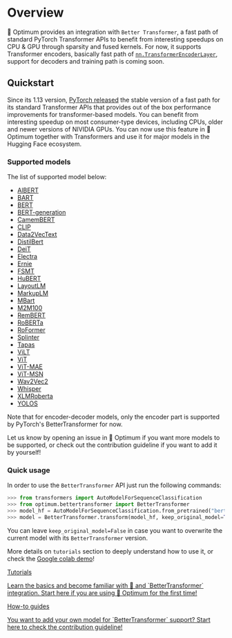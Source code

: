 <!--Copyright 2022 The HuggingFace Team. All rights reserved.

Licensed under the Apache License, Version 2.0 (the "License"); you may not use this file except in compliance with
the License. You may obtain a copy of the License at

http://www.apache.org/licenses/LICENSE-2.0

Unless required by applicable law or agreed to in writing, software distributed under the License is distributed on
an "AS IS" BASIS, WITHOUT WARRANTIES OR CONDITIONS OF ANY KIND, either express or implied. See the License for the
specific language governing permissions and limitations under the License.
-->

# Overview

🤗 Optimum provides an integration with `Better Transformer`, a fast path of standard PyTorch Transformer APIs to benefit from interesting speedups on CPU & GPU through sparsity and fused kernels. For now, it supports Transformer encoders, basically fast path of [`nn.TransformerEncoderLayer`](https://pytorch.org/blog/a-better-transformer-for-fast-transformer-encoder-inference/),
support for decoders and training path is coming soon.

## Quickstart

Since its 1.13 version, [PyTorch released](https://pytorch.org/blog/PyTorch-1.13-release/) the stable version of a fast path for its standard Transformer APIs that provides out of the box performance improvements for transformer-based models. You can benefit from interesting speedup on most consumer-type devices, including CPUs, older and newer versions of NIVIDIA GPUs.
You can now use this feature in 🤗 Optimum together with Transformers and use it for major models in the Hugging Face ecosystem.

### Supported models

The list of supported model below:

- [AlBERT](https://arxiv.org/abs/1909.11942)
- [BART](https://arxiv.org/abs/1910.13461)
- [BERT](https://arxiv.org/abs/1810.04805)
- [BERT-generation](https://arxiv.org/abs/1907.12461)
- [CamemBERT](https://arxiv.org/abs/1911.03894)
- [CLIP](https://arxiv.org/abs/2103.00020)
- [Data2VecText](https://arxiv.org/abs/2202.03555)
- [DistilBert](https://arxiv.org/abs/1910.01108)
- [DeiT](https://arxiv.org/abs/2012.12877)
- [Electra](https://arxiv.org/abs/2003.10555)
- [Ernie](https://arxiv.org/abs/1904.09223)
- [FSMT](https://arxiv.org/abs/1907.06616)
- [HuBERT](https://arxiv.org/pdf/2106.07447.pdf)
- [LayoutLM](https://arxiv.org/abs/1912.13318)
- [MarkupLM](https://arxiv.org/abs/2110.08518)
- [MBart](https://arxiv.org/abs/2001.08210)
- [M2M100](https://arxiv.org/abs/2010.11125)
- [RemBERT](https://arxiv.org/abs/2010.12821)
- [RoBERTa](https://arxiv.org/abs/1907.11692)
- [RoFormer](https://arxiv.org/abs/2104.09864)
- [Splinter](https://arxiv.org/abs/2101.00438)
- [Tapas](https://arxiv.org/abs/2211.06550)
- [ViLT](https://arxiv.org/abs/2102.03334)
- [ViT](https://arxiv.org/abs/2010.11929)
- [ViT-MAE](https://arxiv.org/abs/2111.06377)
- [ViT-MSN](https://arxiv.org/abs/2204.07141)
- [Wav2Vec2](https://arxiv.org/abs/2006.11477)
- [Whisper](https://cdn.openai.com/papers/whisper.pdf)
- [XLMRoberta](https://arxiv.org/abs/1911.02116)
- [YOLOS](https://arxiv.org/abs/2106.00666)

Note that for encoder-decoder models, only the encoder part is supported by PyTorch's BetterTransformer for now.

Let us know by opening an issue in 🤗 Optimum if you want more models to be supported, or check out the contribution guideline if you want to add it by yourself!

### Quick usage

In order to use the `BetterTransformer` API just run the following commands:

```python
>>> from transformers import AutoModelForSequenceClassification
>>> from optimum.bettertransformer import BetterTransformer
>>> model_hf = AutoModelForSequenceClassification.from_pretrained("bert-base-cased")
>>> model = BetterTransformer.transform(model_hf, keep_original_model=True)
```
You can leave `keep_original_model=False` in case you want to overwrite the current model with its `BetterTransformer` version.

More details on `tutorials` section to deeply understand how to use it, or check the [Google colab demo](https://colab.research.google.com/drive/1Lv2RCG_AT6bZNdlL1oDDNNiwBBuirwI-?usp=sharing)!


<div class="mt-10">
  <div class="w-full flex flex-col space-y-4 md:space-y-0 md:grid md:grid-cols-2 md:gap-y-4 md:gap-x-5">
    <a class="!no-underline border dark:border-gray-700 p-5 rounded-lg shadow hover:shadow-lg" href="./tutorials/convert"
      ><div class="w-full text-center bg-gradient-to-br from-blue-400 to-blue-500 rounded-lg py-1.5 font-semibold mb-5 text-white text-lg leading-relaxed">Tutorials</div>
      <p class="text-gray-700">Learn the basics and become familiar with 🤗 and `BetterTransformer` integration. Start here if you are using 🤗 Optimum for the first time!</p>
    </a>
    <a class="!no-underline border dark:border-gray-700 p-5 rounded-lg shadow hover:shadow-lg" href="./tutorials/contribute"
      ><div class="w-full text-center bg-gradient-to-br from-indigo-400 to-indigo-500 rounded-lg py-1.5 font-semibold mb-5 text-white text-lg leading-relaxed">How-to guides</div>
      <p class="text-gray-700">You want to add your own model for `BetterTransformer` support? Start here to check the contribution guideline!</p>
    </a>
  </div>
</div>

